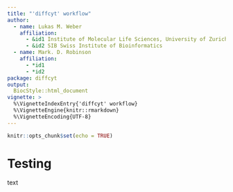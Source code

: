 ```yaml
---
title: "'diffcyt' workflow"
author: 
  - name: Lukas M. Weber
    affiliation: 
      - &id1 Institute of Molecular Life Sciences, University of Zurich, Switzerland
      - &id2 SIB Swiss Institute of Bioinformatics
  - name: Mark. D. Robinson
    affiliation: 
      - *id1
      - *id2
package: diffcyt
output: 
  BiocStyle::html_document
vignette: >
  %\VignetteIndexEntry{'diffcyt' workflow}
  %\VignetteEngine{knitr::rmarkdown}
  %\VignetteEncoding{UTF-8}
---
```


```r
knitr::opts_chunk$set(echo = TRUE)
```


# Testing

text

